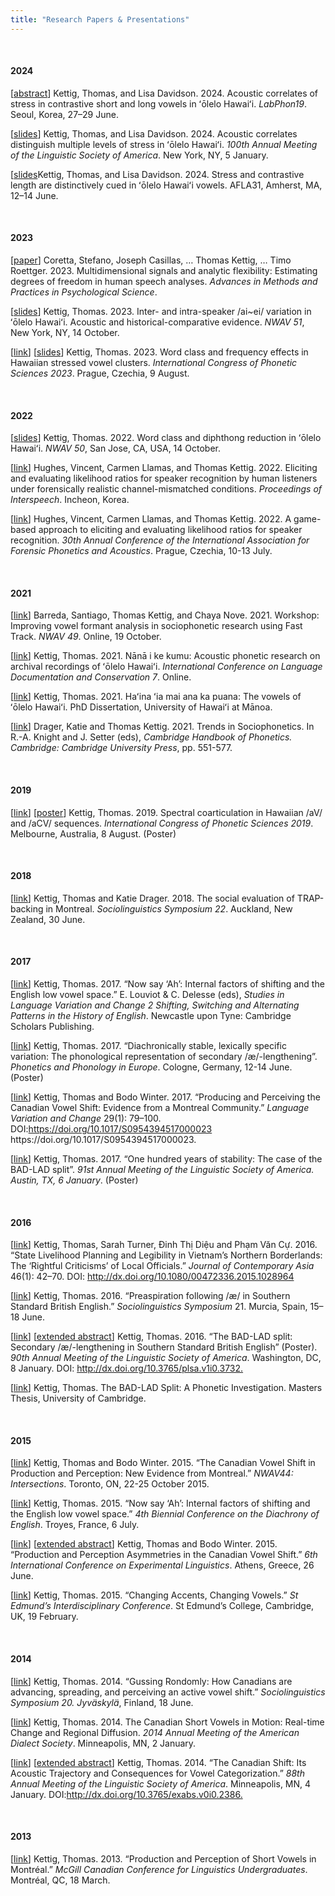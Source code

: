 ```yaml
---
title: "Research Papers & Presentations"
---
```


<br>

#### 2024

[[abstract](https://51ed8184-a689-4ab2-b681-36917114b814.filesusr.com/ugd/931844_d00d95b5d9f045fbb41915f02253f470.pdf)] Kettig, Thomas, and Lisa Davidson. 2024. Acoustic correlates of stress in contrastive short and long vowels in ʻōlelo Hawaiʻi. _LabPhon19_. Seoul, Korea, 27–29 June. 

[[slides](papers_etc/KettigDavidson2024LSA_slides.pdf)] Kettig, Thomas, and Lisa Davidson. 2024. Acoustic correlates distinguish multiple levels of stress in ʻōlelo Hawaiʻi. _100th Annual Meeting of the Linguistic Society of America_. New York, NY, 5 January.  

[[slides]()Kettig, Thomas, and Lisa Davidson. 2024. Stress and contrastive length are distinctively cued in ʻōlelo Hawaiʻi vowels. AFLA31, Amherst, MA, 12–14 June.

<br>

#### 2023

[[paper](https://osf.io/preprints/psyarxiv/q8t2k)] Coretta, Stefano, Joseph Casillas, … Thomas Kettig, … Timo Roettger. 2023. Multidimensional signals and analytic flexibility: Estimating degrees of freedom in human speech analyses. _Advances in Methods and Practices in Psychological Science_.  

[[slides](https://51ed8184-a689-4ab2-b681-36917114b814.filesusr.com/ugd/931844_1d0a03b120ea475288a93228f0ee4dac.pdf)] Kettig, Thomas. 2023. Inter- and intra-speaker /ai~ei/ variation in ʻōlelo Hawaiʻi. Acoustic and historical-comparative evidence. _NWAV 51_, New York, NY, 14 October.  

[[link](https://guarant.cz/icphs2023/798.pdf)] [[slides](https://51ed8184-a689-4ab2-b681-36917114b814.filesusr.com/ugd/931844_764be71cfbb040c7b4d40c61e3d37424.pdf)] Kettig, Thomas. 2023. Word class and frequency effects in Hawaiian stressed vowel clusters. _International Congress of Phonetic Sciences 2023_. Prague, Czechia, 9 August.

<br>

#### 2022
[[slides](https://51ed8184-a689-4ab2-b681-36917114b814.filesusr.com/ugd/931844_ce7fad48e2ac473ab4bb1143c3f844a3.pdf)] Kettig, Thomas. 2022. Word class and diphthong reduction in ʻōlelo Hawaiʻi. _NWAV 50_, San Jose, CA, USA, 14 October.  

[[link](https://vincent-hughes.com/wp-content/uploads/2022/06/490_paper.pdf)] Hughes, Vincent, Carmen Llamas, and Thomas Kettig. 2022. Eliciting and evaluating likelihood ratios for speaker recognition by human listeners under forensically realistic channel-mismatched conditions. _Proceedings of Interspeech_. Incheon, Korea.  

[[link](papers_etc/HughesLlamasKettig2022IAFPA30_abstract.pdf)] Hughes, Vincent, Carmen Llamas, and Thomas Kettig. 2022. A game-based approach to eliciting and evaluating likelihood ratios for speaker recognition. _30th Annual Conference of the International Association for Forensic Phonetics and Acoustics_. Prague, Czechia, 10-13 July.  

<br>

#### 2021

[[link](https://utexas.zoom.us/rec/play/ZsqXfG_GDpxgxMCTXr9cyO-62M41Z4fz7xRwOa3HfTHYcq6dGKkHNevuOi5eIWciVFeiNtbzqybYUlVs.V7N3dsmWhHF0Up86?continueMode=true&_x_zm_rtaid=WJBdogFURBiShzLW9w06vg.1666069809234.99ea19040622ee596cfbe07477fe39d8&_x_zm_rhtaid=416)] Barreda, Santiago, Thomas Kettig, and Chaya Nove. 2021. Workshop: Improving vowel formant analysis in sociophonetic research using Fast Track. _NWAV 49_. Online, 19 October.  

[[link](https://youtu.be/PdPxQGXSX64?si=L9T25u1TVCq-kIXl)] Kettig, Thomas. 2021. Nānā i ke kumu: Acoustic phonetic research on archival recordings of ʻōlelo Hawaiʻi. _International Conference on Language Documentation and Conservation 7_. Online.  

[[link](https://scholarspace.manoa.hawaii.edu/server/api/core/bitstreams/49cdaa29-f832-43d3-bb57-1c2b7d5694f3/content)] Kettig, Thomas. 2021. Haʻina ʻia mai ana ka puana: The vowels of ʻōlelo Hawaiʻi. PhD Dissertation, University of Hawaiʻi at Mānoa.  

[[link](https://www.cambridge.org/core/books/cambridge-handbook-of-phonetics/4C35C9BE4CE7D93EB21C06E90BEE68A9)] Drager, Katie and Thomas Kettig. 2021. Trends in Sociophonetics. In R.-A. Knight and J. Setter (eds), _Cambridge Handbook of Phonetics. Cambridge: Cambridge University Press_, pp. 551-577.  

<br>

#### 2019

[[link](https://assta.org/proceedings/ICPhS2019/papers/ICPhS_3607.pdf)] [[poster](https://51ed8184-a689-4ab2-b681-36917114b814.filesusr.com/ugd/931844_13219430bd0f449baa1df7e869fc8263.pdf)] Kettig, Thomas. 2019. Spectral coarticulation in Hawaiian /aV/ and /aCV/ sequences. _International Congress of Phonetic Sciences 2019_. Melbourne, Australia, 8 August. (Poster)

<br>

#### 2018

[[link](https://51ed8184-a689-4ab2-b681-36917114b814.filesusr.com/ugd/931844_cad36e09e9bd471c9cf17e5a4338e541.pptx?dn=SS%20Presentation.pptx)] Kettig, Thomas and Katie Drager. 2018. The social evaluation of TRAP-backing in Montreal. _Sociolinguistics Symposium 22_. Auckland, New Zealand, 30 June.  

<br>

#### 2017

[[link](https://51ed8184-a689-4ab2-b681-36917114b814.filesusr.com/ugd/931844_e2ec84fd0c574d49946ff45a7d17d76b.pdf)] Kettig, Thomas. 2017. “Now say ‘Ah’: Internal factors of shifting and the English low vowel space.” E. Louviot & C. Delesse (eds), _Studies in Language Variation and Change 2 Shifting, Switching and Alternating Patterns in the History of English_. Newcastle upon Tyne: Cambridge Scholars Publishing.  

[[link](https://51ed8184-a689-4ab2-b681-36917114b814.filesusr.com/ugd/931844_5650c0e127184be893dd2ba1a9d6de47.pdf)] Kettig, Thomas. 2017. “Diachronically stable, lexically specific variation: The phonological representation of secondary /æ/-lengthening”. _Phonetics and Phonology in Europe_. Cologne, Germany, 12-14 June. (Poster)  

[[link](https://www.cambridge.org/core/journals/language-variation-and-change/article/abs/producing-and-perceiving-the-canadian-vowel-shift-evidence-from-a-montreal-community/A45A2F348CBC7AA652035F17177AFE30)]  Kettig, Thomas and Bodo Winter. 2017. “Producing and Perceiving the Canadian Vowel Shift: Evidence from a Montreal Community.” _Language Variation and Change_ 29(1): 79–100. DOI:[https://doi.org/10.1017/S0954394517000023](https://doi.org/10.1017/S0954394517000023.) https://doi.org/10.1017/S0954394517000023.  

[[link](https://51ed8184-a689-4ab2-b681-36917114b814.filesusr.com/ugd/931844_6f0425d4802a4560b44fa62d4df74638.pdf)] Kettig, Thomas. 2017. “One hundred years of stability: The case of the BAD-LAD split”. _91st Annual Meeting of the Linguistic Society of America. Austin, TX, 6 January_. (Poster)  

<br>

#### 2016

[[link](https://www.tandfonline.com/doi/full/10.1080/00472336.2015.1028964)] Kettig, Thomas, Sarah Turner, Đinh Thị Diệu and Phạm Văn Cự. 2016. “State Livelihood Planning and Legibility in Vietnam’s Northern Borderlands: The ‘Rightful Criticisms’ of Local Officials.” _Journal of Contemporary Asia_ 46(1): 42–70. DOI: [http://dx.doi.org/10.1080/00472336.2015.1028964](http://dx.doi.org/10.1080/00472336.2015.1028964)

[[link](https://51ed8184-a689-4ab2-b681-36917114b814.filesusr.com/ugd/931844_18240bd9a85443b28cbae2cd58915fce.pdf)] Kettig, Thomas. 2016. “Preaspiration following /æ/ in Southern Standard British English.” _Sociolinguistics Symposium_ 21. Murcia, Spain, 15–18 June.  

[[link](https://51ed8184-a689-4ab2-b681-36917114b814.filesusr.com/ugd/931844_babb6eead8f34cd1a572b4c6b14d8b43.pdf)] [[extended abstract](https://journals.linguisticsociety.org/proceedings/index.php/PLSA/article/view/3732)] Kettig, Thomas. 2016. “The BAD-LAD split: Secondary /æ/-lengthening in Southern Standard British English” (Poster). _90th Annual Meeting of the Linguistic Society of America_. Washington, DC, 8 January. DOI: [http://dx.doi.org/10.3765/plsa.v1i0.3732.](http://dx.doi.org/10.3765/plsa.v1i0.3732)  

[[link](https://51ed8184-a689-4ab2-b681-36917114b814.filesusr.com/ugd/931844_1de8b2f0db0e4fb0a5643731ab51b9c1.pdf)] Kettig, Thomas. The BAD-LAD Split: A Phonetic Investigation. Masters Thesis, University of Cambridge.  

<br>

#### 2015

[[link](https://51ed8184-a689-4ab2-b681-36917114b814.filesusr.com/ugd/931844_71645c800aa945fba95eb411ae9690a7.pdf)] Kettig, Thomas and Bodo Winter. 2015. “The Canadian Vowel Shift in Production and Perception: New Evidence from Montreal.” _NWAV44: Intersections_. Toronto, ON, 22-25 October 2015.

[[link](https://51ed8184-a689-4ab2-b681-36917114b814.filesusr.com/ugd/931844_71645c800aa945fba95eb411ae9690a7.pdf)] Kettig, Thomas. 2015. “Now say ‘Ah’: Internal factors of shifting and the English low vowel space.” _4th Biennial Conference on the Diachrony of English_. Troyes, France, 6 July.

[[link](https://51ed8184-a689-4ab2-b681-36917114b814.filesusr.com/ugd/931844_20bb1c447c114ec999a8d7426681d45f.pdf)] [[extended abstract](http://conferences.phil.uoa.gr/exling/2015/Exling_2015.pdf#page=36)] Kettig, Thomas and Bodo Winter. 2015. “Production and Perception Asymmetries in the Canadian Vowel Shift.” _6th International Conference on Experimental Linguistics_. Athens, Greece, 26 June.

[[link](https://51ed8184-a689-4ab2-b681-36917114b814.filesusr.com/ugd/931844_a26bb392ba97414d988faacc9751116e.pdf)] Kettig, Thomas. 2015. “Changing Accents, Changing Vowels.” _St Edmund’s Interdisciplinary Conference_. St Edmund’s College, Cambridge, UK, 19 February.

<br>

#### 2014

[[link](https://51ed8184-a689-4ab2-b681-36917114b814.filesusr.com/ugd/931844_b34cfce30e1b4933ad42d67d3b27195d.pdf)] Kettig, Thomas. 2014. “Gussing Rondomly: How Canadians are advancing, spreading, and perceiving an active vowel shift.” _Sociolinguistics Symposium 20. Jyväskylä_, Finland, 18 June.

[[link](https://51ed8184-a689-4ab2-b681-36917114b814.filesusr.com/ugd/931844_e126b303138449fda9752613f6d12432.pdf)] Kettig, Thomas. 2014. The Canadian Short Vowels in Motion: Real-time Change and Regional Diffusion. _2014 Annual Meeting of the American Dialect Society_. Minneapolis, MN, 2 January.

[[link](https://51ed8184-a689-4ab2-b681-36917114b814.filesusr.com/ugd/931844_03c0b36a684e4b21b19d4861c06d9460.pdf)] [[extended abstract](https://journals.linguisticsociety.org/proceedings/index.php/ExtendedAbs/article/viewFile/2386/2166)] Kettig, Thomas. 2014. “The Canadian Shift: Its Acoustic Trajectory and Consequences for Vowel Categorization.” _88th Annual Meeting of the Linguistic Society of America_. Minneapolis, MN, 4 January. DOI:[http://dx.doi.org/10.3765/exabs.v0i0.2386.](http://dx.doi.org/10.3765/exabs.v0i0.2386)

<br>

#### 2013

[[link](https://51ed8184-a689-4ab2-b681-36917114b814.filesusr.com/ugd/931844_2306e7a0a3d74ac8a420af2da60df043.pdf)] Kettig, Thomas. 2013. “Production and Perception of Short Vowels in Montréal.” _McGill Canadian Conference for Linguistics Undergraduates_. Montréal, QC, 18 March.





